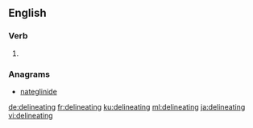 
==English==

===Verb===
{{head|en|present participle}}

# {{present participle of|delineate|lang=en|nocat=1}}

===Anagrams===
* [[nateglinide#English|nateglinide]]

[[de:delineating]]
[[fr:delineating]]
[[ku:delineating]]
[[ml:delineating]]
[[ja:delineating]]
[[vi:delineating]]